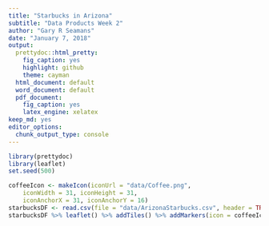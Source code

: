 ---
title: "Starbucks in Arizona"
subtitle: "Data Products Week 2"
author: "Gary R Seamans"
date: "January 7, 2018"
output:
  prettydoc::html_pretty:
    fig_caption: yes
    highlight: github
    theme: cayman
  html_document: default
  word_document: default
  pdf_document:
    fig_caption: yes
    latex_engine: xelatex
keep_md: yes
editor_options:
  chunk_output_type: console
---

```{r setup, include=TRUE, echo=FALSE, message=FALSE}
library(prettydoc)
library(leaflet)
set.seed(500)
```  

```{r ReadStarbucks, echo = FALSE, message = FALSE}
coffeeIcon <- makeIcon(iconUrl = "data/Coffee.png",
    iconWidth = 31, iconHeight = 31,
    iconAnchorX = 31, iconAnchorY = 16)
starbucksDF <- read.csv(file = "data/ArizonaStarbucks.csv", header = TRUE, sep = ",")
starbucksDF %>% leaflet() %>% addTiles() %>% addMarkers(icon = coffeeIcon, clusterOptions = markerClusterOptions(), popup = starbucksDF[,4])
```
